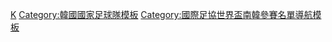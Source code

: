 {{National squad
 | name      = 2002年世界盃足球賽南韓參賽名單
 | bg        = #CE1126
 | fg        = #FFFFFF
 | country   = 韓國 
 | flag      = South Korea
 | comp link = 2002年世界盃足球賽
 | comp      = 2002年世界盃足球賽（殿軍）
 | p1        = [[李云在|李雲在]] 
 | p2        = [[玄榮敏]] 
 | p3        = [[崔成勇]] 
 | p4        = [[崔真喆]] 
 | p5        = [[金南一]]
 | p6        = [[柳想鐵]]
 | p7        = [[金泰映]] 
 | p8        = [[崔兌旭]] 
 | p9        = [[薛琦鉉]]
 | p10       = [[李榮杓]]
 | p11       = [[崔龍洙]] 
 | p12       = [[金秉址]]
 | p13       = [[李乙容]] 
 | p14       = [[李天秀]]
 | p15       = [[李敏成]] 
 | p16       = [[车杜里|車杜里]] 
 | p17       = [[尹晶煥]] 
 | p18       = [[黃善洪]]
 | p19       = [[安貞桓]]
 | p20       = [[洪明甫]]<small>（[[隊長 (足球)|隊長]]）</small>
 | p21       = -{[[朴智星]]}-
 | p22       = [[宋鍾國]] 
 | p23       = [[崔殷诚]]
 | coach     = [[胡斯·希丁克|希丁克]]
}}<noinclude>
[[Category:2002年世界杯足球赛参赛名单模板|K]]
[[Category:韓國國家足球隊模板]]
[[Category:國際足協世界盃南韓參賽名單導航模板]]
</noinclude>